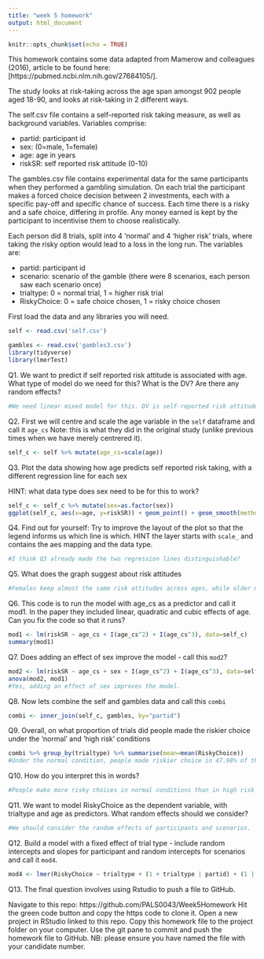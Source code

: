 ```yaml
---
title: "week 5 homework"
output: html_document
---
```


```r
knitr::opts_chunk$set(echo = TRUE)
```

This homework contains some data adapted from Mamerow and colleagues (2016), article to be found here:[https://pubmed.ncbi.nlm.nih.gov/27684105/]. 

The study looks at risk-taking across the age span amongst 902 people aged 18-90, and looks at risk-taking in 2 different ways.

The self.csv file contains a self-reported risk taking measure, as well as background variables. Variables comprise:

* partid: participant id
* sex: (0=male, 1=female)
* age: age in years
* riskSR: self reported risk attitude  (0-10)

The gambles.csv file contains experimental data for the same participants when they performed a gambling simulation. On each trial the participant makes a forced choice decision between 2 investments, each with a specific pay-off and specific chance of success. Each time there is a risky and a safe choice, differing in profile. Any money earned is kept by the participant to incentivise them to choose realistically.

Each person did 8 trials, split into 4 'normal' and 4 'higher risk' trials, where taking the risky option would lead to a loss in the long run. The variables are:

* partid: participant id
* scenario: scenario of the gamble (there were 8 scenarios, each person saw each scenario once)
* trialtype: 0 = normal trial, 1 = higher risk trial
* RiskyChoice: 0 = safe choice chosen, 1 = risky choice chosen

First load the data and any libraries you will need.
```r
self <- read.csv('self.csv') 

gambles <- read.csv('gambles3.csv') 
library(tidyverse)
library(lmerTest)

```


Q1. We want to predict if self reported risk attitude is associated with age. What type of model do we need for this? What is the DV? Are there any random effects?
```r
#We need linear mixed model for this. DV is self-reported risk attitude. Random effect is participants.
```

Q2. First we will centre and scale the age variable in the `self` dataframe and call it `age_cs` Note: this is what they did in the original study (unlike previous times when we have merely centrered it).
```r
self_c <- self %>% mutate(age_cs=scale(age))
```


Q3. Plot the data showing how age predicts self reported risk taking, with a different regression line for each sex

HINT: what data type does sex need to be for this to work?
```r
self_c <- self_c %>% mutate(sex=as.factor(sex))
ggplot(self_c, aes(x=age, y=riskSR)) + geom_point() + geom_smooth(method=lm, aes(colour=sex))
```

Q4. Find out for yourself: Try to improve the layout of the plot so that the legend informs us which line is which. HINT the layer starts with `scale_` and contains the aes mapping and the data type.

```r
#I think Q3 already made the two regression lines distinguishable?
```

Q5. What does the graph suggest about risk attitudes
```r
#Females keep almost the same risk attitudes across ages, while older males have lower risk-taking attitudes.
```


Q6. This code is to run the model with age_cs as a predictor and call it mod1. In the paper they included linear, quadratic and cubic effects of age.
Can you fix the code so that it runs?
```r
mod1 <- lm(riskSR ~ age_cs + I(age_cs^2) + I(age_cs^3), data=self_c)
summary(mod1)
```

Q7. Does adding an effect of sex improve the model - call this `mod2`? 
```r
mod2 <- lm(riskSR ~ age_cs + sex + I(age_cs^2) + I(age_cs^3), data=self_c)
anova(mod2, mod1)
#Yes, adding an effect of sex improves the model.
```


Q8. Now lets combine the self and gambles data and call this `combi`
```r
combi <- inner_join(self_c, gambles, by="partid")
```

Q9. Overall, on what proportion of trials did people made the riskier choice under the 'normal' and 'high risk' conditions
```r
combi %>% group_by(trialtype) %>% summarise(mean=mean(RiskyChoice))
#Under the normal condition, people made riskier choice in 47.98% of the trials; under the high risk condition, people made riskier choice in 38.69% of the trials.
```

Q10. How do you interpret this in words?
```r
#People make more risky choices in normal conditions than in high risk conditions.
```

Q11. We want to model RiskyChoice as the dependent variable, with trialtype and age as predictors. What random effects should we consider?
```r
#We should consider the random effects of participants and scenarios.
```


Q12. Build a model with a fixed effect of trial type - include random intercepts and slopes for participant and random intercepts for scenarios and call it `mod4`. 

```r
mod4 <- lmer(RiskyChoice ~ trialtype + (1 + trialtype | partid) + (1 | scenario), data=combi)
```

Q13. The final question involves using Rstudio to push a file to GitHub.

Navigate to this repo: https://github.com/PALS0043/Week5Homework
Hit the green code button and copy the https code to clone it.
Open a new project in RStudio linked to this repo.
Copy this homework file to the project folder on your computer.
Use the git pane to commit and push the homework file to GitHub.
NB: please ensure you have named the file with your candidate number.

